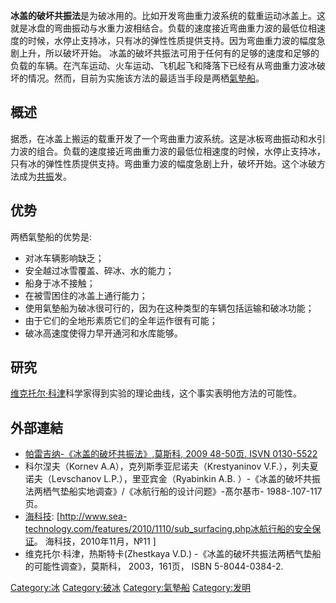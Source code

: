 {{citationstyle|date=February 2012}}
{{external media
| width  = 210px
| align  = right
|image1  = 
| video1 = [http://www.youtube.com/watch?v=3ancIH61jT0冰盖的破坏共振法, 第1部分（共振破冰）]
| video2 = [http://www.youtube.com/watch?v=Vd8piiinyG8冰盖的破坏共振法, 第2部分（共振破冰）]}}
'''冰盖的破坏共振法'''是为破冰用的。比如开发弯曲重力波系统的载重运动冰盖上。这就是冰盘的弯曲振动与水重力波相结合。负载的速度接近弯曲重力波的最低位相速度的时候，水停止支持冰，只有冰的弹性性质提供支持。因为弯曲重力波的幅度急剧上升，所以破坏开始。
冰盖的破坏共振法可用于任何有的足够的速度和足够的负载的车辆。在汽车运动、火车运动、飞机起飞和降落下已经有从弯曲重力波冰破坏的情况。然而，目前为实施该方法的最适当手段是两栖[[氣墊船|氣墊船]]。

== 概述 ==
据悉，在冰盖上搬运的载重开发了一个弯曲重力波系统。这是冰板弯曲振动和水引力波的组合。负载的速度接近弯曲重力波的最低位相速度的时候，水停止支持冰，只有冰的弹性性质提供支持。弯曲重力波的幅度急剧上升，破坏开始。这个冰破方法成为[[共振|共振]]发。

==  优势 ==
两栖氣墊船的优势是:
*对冰车辆影响缺乏；
*安全越过冰雪覆盖、碎冰、水的能力；
*船身于冰不接触；
*在被雪困住的冰盖上通行能力；
*使用氣墊船为破冰很可行的，因为在这种类型的车辆包括运输和破冰功能；
*由于它们的全地形素质它们的全年运作很有可能；
*破冰高速度使得力早开通河和水库能够。

== 研究 ==
[[维克托尔·科津|维克托尔·科津]]科学家得到实验的理论曲线，这个事实表明他方法的可能性。

==外部連結==
* [http://elibrary.ru/item.asp?id=12906138 帕雷吉纳-《冰盖的破坏共振法》,莫斯科, 2009 48-50页. ISVN 0130-5522] 
*科尔涅夫（Kornev  A.A），克列斯季亚尼诺夫（Krestyaninov V.F.），列夫夏诺夫（Levschanov L.P.），里亚宾金（Ryabinkin A.B. ）-《冰盖的破坏共振法两栖气垫船实地调查》/《冰航行船的设计问题》-髙尔基市- 1988-.107-117页。
* [http://www.sea-technology.com/ 海科技]{{Wayback|url=http://www.sea-technology.com/ |date=20120125054018 }}: [http://www.sea-technology.com/features/2010/1110/sub_surfacing.php冰航行船的安全保证。 海科技，2010年11月，№11 ]{{dead link|date=2017年11月 |bot=InternetArchiveBot |fix-attempted=yes }}
*维克托尔·科津，热斯特卡(Zhestkaya V.D.) -《冰盖的破坏共振法两栖气垫船的可能性调查》，莫斯科， 2003，161页， ISBN 5-8044-0384-2.

[[Category:冰|Category:冰]]
[[Category:破冰|Category:破冰]]
[[Category:氣墊船|Category:氣墊船]]
[[Category:发明|Category:发明]]
